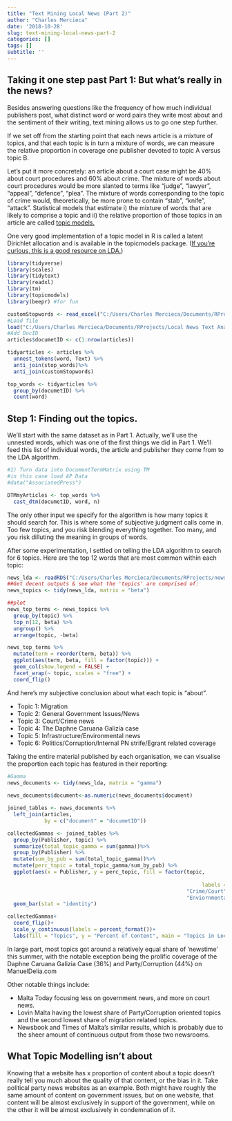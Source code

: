 ```yaml
---
title: "Text Mining Local News (Part 2)"
author: "Charles Mercieca"
date: '2018-10-28'
slug: text-mining-local-news-part-2
categories: []
tags: []
subtitle: ''
---
```

## Taking it one step past Part 1: But what's really in the news?
Besides answering questions like the frequency of how much individual publishers post, what distinct word or word pairs they write most about and the sentiment of their writing, text mining allows us to go one step further. 

If we set off from the starting point that each news article is a mixture of topics, and that each topic is in turn a mixture of words, we can measure the relative proportion in coverage one publisher devoted to topic A versus topic B. 

Let's put it more concretely: an article about a court case might be 40% about court procedures and 60% about crime. The mixture of words about court procedures would be more slanted to terms like “judge”, “lawyer”, “appeal”, “defence”, “plea”. The mixture of words corresponding to the topic of crime would, theoretically, be more prone to contain “stab”, “knife”, “attack”. 
Statistical models that estimate i) the mixture of words that are likely to comprise a topic and ii) the relative proportion of those topics in an article are called [topic models.](https://en.wikipedia.org/wiki/Topic_model) 

One very good implementation of a topic model in R is called a latent Dirichlet allocation and is available in the topicmodels package. ([If you’re curious, this is a good resource on LDA.]( https://medium.com/@lettier/how-does-lda-work-ill-explain-using-emoji-108abf40fa7d))

```r
library(tidyverse)
library(scales)
library(tidytext)
library(readxl)
library(tm)
library(topicmodels)
library(beepr) #for fun

customStopwords <- read_excel("C:/Users/Charles Mercieca/Documents/RProjects/Local News Text Analysis/customStopwords.xlsx")
#Load file
load("C:/Users/Charles Mercieca/Documents/RProjects/Local News Text Analysis/articles3months.Rda")
#Add DocID
articles$documetID <- c(1:nrow(articles))

tidyarticles <- articles %>%
  unnest_tokens(word, Text) %>%
  anti_join(stop_words)%>%
  anti_join(customStopwords) 

top_words <- tidyarticles %>%
  group_by(documetID) %>%
  count(word)
```

## Step 1: Finding out the topics. 

We'll start with the same dataset as in Part 1. Actually, we'll use the unnested words, which was one of the first things we did in Part 1. We'll feed this list of individual words, the article and publisher they come from to the LDA algorithm. 

```r
#1) Turn data into DocumentTermMatrix using TM
#in this case load AP Data
#data("AssociatedPress")

DTMmyArticles <- top_words %>% 
  cast_dtm(documetID, word, n)
```

The only other input we specify for the algorithm is how many topics it should search for. This is where some of subjective judgment calls come in. Too few topics, and you risk blending everything together. Too many, and you risk dilluting the meaning in groups of words. 

After some experimentation, I settled on telling the LDA algorithm to search for 6 topics. Here are the top 12 words that are most common within each topic:

```r
news_lda <- readRDS("C:/Users/Charles Mercieca/Documents/RProjects/news_lda.rds")
##Get decent outputs & see what the 'topics' are comprised of:
news_topics <- tidy(news_lda, matrix = "beta")

##plot
news_top_terms <- news_topics %>%
  group_by(topic) %>%
  top_n(12, beta) %>%
  ungroup() %>%
  arrange(topic, -beta)

news_top_terms %>%
  mutate(term = reorder(term, beta)) %>%
  ggplot(aes(term, beta, fill = factor(topic))) +
  geom_col(show.legend = FALSE) +
  facet_wrap(~ topic, scales = "free") +
  coord_flip()

```

And here's my subjective conclusion about what each topic is "about".

* Topic 1: Migration
* Topic 2: General Government Issues/News
* Topic 3: Court/Crime news
* Topic 4: The Daphne Caruana Galizia case
* Topic 5: Infrastructure/Environmental news
* Topic 6: Politics/Corruption/Internal PN strife/Egrant related coverage

Taking the entire material published by each organisation, we can visualise the proportion each topic has featured in their reporting:
```r
#Gamma
news_documents <- tidy(news_lda, matrix = "gamma")
  
news_documents$document<-as.numeric(news_documents$document)

joined_tables <- news_documents %>% 
  left_join(articles, 
            by = c("document" = "documetID"))

collectedGammas <- joined_tables %>%
  group_by(Publisher, topic) %>%
  summarize(total_topic_gamma = sum(gamma))%>%
  group_by(Publisher) %>%
  mutate(sum_by_pub = sum(total_topic_gamma))%>%
  mutate(perc_topic = total_topic_gamma/sum_by_pub) %>%
  ggplot(aes(x = Publisher, y = perc_topic, fill = factor(topic, 
                                                     
                                                               labels = c("Migration", "Government", 
                                                          "Crime/Court", "Daphne Caruana Galizia", 
                                                          "Enviornmental/Planning", "Party/Corruption"))))+
  geom_bar(stat = "identity")

collectedGammas+ 
  coord_flip()+
  scale_y_continuous(labels = percent_format())+
  labs(fill = "Topics", y = "Percent of Content", main = "Topics in Local News: Summer, 2018")

```

In large part, most topics got around a relatively equal share of 'newstime' this summer, with the notable exception being the prolific coverage of the Daphne Caruana Galizia Case (36%) and Party/Corruption (44%) on ManuelDelia.com

Other notable things include: 

* Malta Today focusing less on government news, and more on court news.
* Lovin Malta having the lowest share of Party/Corruption oriented topics and the second lowest share of migration related topics.
* Newsbook and Times of Malta’s similar results, which is probably due to the sheer amount of continuous output from those two newsrooms.

## What Topic Modelling isn't about
Knowing that a website has x proportion of content about a topic doesn’t really tell you much about the quality of that content, or the bias in it. Take political party news websites as an example. Both might have roughly the same amount of content on government issues, but on one website, that content will be almost exclusively in support of the government, while on the other it will be almost exclusively in condemnation of it. 